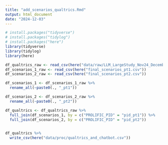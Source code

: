 ```yaml
---
title: "add_scenarios_qualtrics.Rmd"
output: html_document
date: "2024-12-03"
---
```


```r

# install.packages("tidyverse")
# install.packages("tidylog")
# install.packages("here")
library(tidyverse)
library(tidylog)
library(here)
```

```r
df_qualtrics_raw <- read_csv(here("data/raw/LLM_LargeStudy_Nov24_December 3, 2024_10.56.csv"))
df_scenarios_1_raw <- read_csv(here("final_scenarios_pt1.csv"))
df_scenarios_2_raw <- read_csv(here("final_scenarios_pt2.csv"))
```


```r

df_scenarios_1 <- df_scenarios_1_raw %>% 
  rename_all(~paste0(., "_pt1")) 

df_scenarios_2 <- df_scenarios_2_raw %>% 
  rename_all(~paste0(., "_pt2"))

df_qualtrics <- df_qualtrics_raw %>% 
  full_join(df_scenarios_1, by = c("PROLIFIC_PID" = "pid_pt1")) %>%
  full_join(df_scenarios_2, by = c("PROLIFIC_PID" = "pid_pt2"))
  
```

```r
df_qualtrics %>% 
  write_csv(here("data/proc/qualtrics_and_chatbot.csv"))
```



